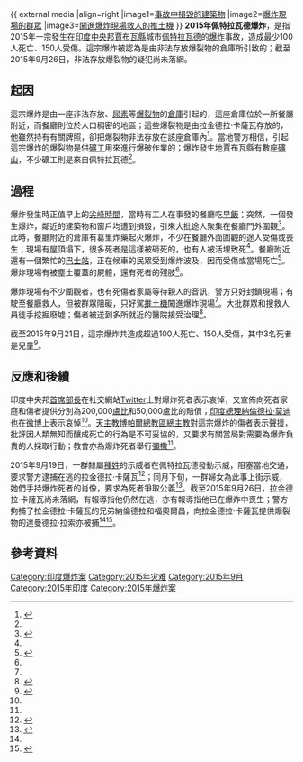 {{Infobox event
| date                     = 2015年9月12日
| place                    = {{flag|India}}[[中央邦|中央邦]][[佩特拉瓦德|佩特拉瓦德]]
| cause                    = 非法存放[[爆裂物|爆裂物]]
| reported deaths          = 至少100人
| reported injuries        = 至少150人
| reported property damage = 建築物及車輛損毀
| suspects                 = 拉金德拉·卡薩瓦<br />納倫德拉·卡薩瓦<br />福奧爾昌·卡薩瓦<br />达曼德拉·拉索
}}
{{ external media
|align=right
|image1=[http://i.dailymail.co.uk/i/pix/2015/09/12/14/2C380B1F00000578-3231893-image-a-5_1442063850798.jpg 事故中損毀的建築物]
|image2=[http://gdb.voanews.com/47086979-DF48-45CF-A8D9-6A4D5B099E59_cx0_cy1_cw82_mw1024_s_n_r1.jpg 爆炸現場的群眾]
|image3=[http://www.zimbabwenews.net/photo_story/e824f980f9eecdf8.jpg 闖進爆炸現場救人的推土機]
}}
'''2015年佩特拉瓦德爆炸'''，是指2015年一宗發生在[[印度|印度]][[中央邦|中央邦]][[賈布瓦縣|賈布瓦縣]]城市[[佩特拉瓦德|佩特拉瓦德]]的[[爆炸|爆炸]]事故，造成最少100人死亡、150人受傷。這宗爆炸被認為是由非法存放爆裂物的倉庫所引致的；截至2015年9月26日，非法存放爆裂物的疑犯尚未落網。

== 起因 ==
這宗爆炸是由一座非法存放{{link-en|葛里炸药|Gelignite}}、[[尿素|尿素]]等[[爆裂物|爆裂物]]的[[倉庫|倉庫]]引起的，這座倉庫位於一所餐廳附近，而餐廳則位於人口稠密的地區；這些爆裂物是由拉金德拉·卡薩瓦存放的，他雖然持有有關牌照，卻把爆裂物非法存放在該座倉庫內<ref>{{cite news|title=Indian Police Search for Suspect in Deadly Blast|url=http://www.voanews.com/content/indian-police-search-for-suspect-in-deadly-blast/2961796.html|accessdate=2015-10-01|agency=VOA News|date=2015-09-13|archiveurl=https://web.archive.org/web/20150914115103/http://www.voanews.com/content/indian-police-search-for-suspect-in-deadly-blast/2961796.html|archivedate=2015-09-14|deadurl=no}}</ref>。當地警方相信，引起這宗爆炸的爆裂物是供[[礦工|礦工]]用來進行爆破作業的；爆炸發生地賈布瓦縣有數座[[礦山|礦山]]，不少礦工則是來自佩特拉瓦德<ref name=online />。

== 過程 ==
爆炸發生時正值早上的[[尖峰時間|尖峰時間]]，當時有工人在事發的餐廳吃[[早飯|早飯]]；突然，一個{{link-en|儲氣瓶|Gas cylinder}}發生爆炸，鄰近的建築物和窗戶均遭到損毀，引來大批途人聚集在餐廳門外圍觀<ref name=Africa>{{cite news |title=Major death toll as restaurant explosion rocks Petlawad in Central India |url=http://www.zimbabwenews.net/index.php/sid/236678921 |accessdate=2015-10-01 |agency=Zimbabwe News.Net |date=2015-09-13 |archiveurl=https://archive.is/20151001085353/http://www.zimbabwenews.net/index.php/sid/236678921 |archivedate=2015-10-01 |deadurl=no }}</ref>。此時，餐廳附近的倉庫有葛里炸藥起火爆炸，不少在餐廳外面圍觀的途人受傷或喪生；現場有屋頂塌下，很多死者是這樣被砸死的，也有人被活埋致死<ref name=Africa/>。餐廳附近還有一個繁忙的[[巴士站|巴士站]]，正在候車的民眾受到爆炸波及，因而受傷或當場死亡<ref name=online>{{cite news |author1=IMOGEN CALDERWOOD |title=At least 89 dead - including schoolchildren - after gas explosion tears through packed restaurant in India setting off illegal explosives stored in building next door |url=http://www.dailymail.co.uk/news/article-3231893/At-82-dead-gas-explosion-tears-packed-restaurant-central-India-triggers-detonators-illegally-stored-door.html |accessdate=2015-10-01 |agency=Daily Mail Online |date=2015-09-12 |archiveurl=https://archive.is/20151001090419/http://www.dailymail.co.uk/news/article-3231893/At-82-dead-gas-explosion-tears-packed-restaurant-central-India-triggers-detonators-illegally-stored-door.html |archivedate=2015-10-01 |deadurl=no }}</ref>。爆炸現場有被塵土覆蓋的屍體，還有死者的殘肢<ref name=compen/>。

爆炸現場有不少圍觀者，也有死傷者家屬等待親人的音訊，警方只好封鎖現場；有{{link-en|緊急車輛|Emergency vehicle}}駛至餐廳救人，但被群眾阻礙，只好駕[[推土機|推土機]]闖進爆炸現場<ref name=online/>。大批群眾和搜救人員徒手挖掘廢墟；傷者被送到多所就近的醫院接受治理<ref name=compen>{{cite news |title=Gas explosion rocks restaurant in central India killing 85, injuring 100 |url=http://newsinfo.inquirer.net/721504/25-people-killed-in-gas-cylinder-explosion-in-central-india |accessdate=2015-10-02 |agency=Agence France-Presse |date=2015-09-13 |archiveurl=https://archive.is/20151002055957/http://newsinfo.inquirer.net/721504/25-people-killed-in-gas-cylinder-explosion-in-central-india |archivedate=2015-10-02 |deadurl=no }}</ref>。

截至2015年9月21日，這宗爆炸共造成超過100人死亡、150人受傷，其中3名死者是兒童<ref name=religion>{{cite news |title=India: Holy mass offered for the victims of Petlawad |url=http://en.radiovaticana.va/news/2015/09/21/india_holy_mass__offered_for_the_victims_of_petlawad/1173695 |accessdate=2015-10-01 |agency=Vatican Radio |date=2015-09-21 |archiveurl=https://archive.is/20151001142604/http://en.radiovaticana.va/news/2015/09/21/india_holy_mass__offered_for_the_victims_of_petlawad/1173695 |archivedate=2015-10-01 |deadurl=no }}</ref>。

== 反應和後續 ==
印度中央邦[[首席部長_(印度)|首席部長]]{{link-en|希夫拉傑·辛格·喬漢|Shivraj Singh Chouhan}}在社交網站[[Twitter|Twitter]]上對爆炸死者表示哀悼，又宣佈向死者家庭和傷者提供分別為200,000[[盧比|盧比]]和50,000盧比的賠償；[[印度總理|印度總理]][[納倫德拉·莫迪|納倫德拉·莫迪]]也在[[微博|微博]]上表示哀悼<ref name=compen />。[[天主教博帕爾總教區|天主教博帕爾總教區]][[總主教|總主教]]對這宗爆炸的傷者表示聲援，批評因人類無知而釀成死亡的行為是不可妥協的，又要求有關當局對需要為爆炸負責的人採取行動；教會亦為爆炸死者舉行[[彌撒|彌撒]]<ref name=religion />。

2015年9月19日，一群隸屬{{link-en|帕堤達爾|Patidar}}[[種姓制度|種姓]]的示威者在佩特拉瓦德發動示威，阻塞當地交通，要求警方逮捕在逃的拉金德拉·卡薩瓦<ref>{{cite news |title=Petlawad Explosion: Locals Protest Demanding Kasawa's Arrest |url=http://www.newindianexpress.com/nation/Petlawad-Explosion-Locals-Protest-Demanding-Kasawas-Arrest/2015/09/19/article3036712.ece |accessdate=2015-10-02 |agency=The New Indian Express |date=2015-09-19 |archiveurl=https://archive.is/20151001104121/http://www.newindianexpress.com/nation/Petlawad-Explosion-Locals-Protest-Demanding-Kasawas-Arrest/2015/09/19/article3036712.ece |archivedate=2015-10-01 |deadurl=no }}</ref>；同月下旬，一群婦女為此事上街示威，她們手持爆炸死者的肖像，要求為死者爭取公義<ref name=Woman>{{cite news |title=Petlawad blast: Women stage protests demanding Kasawa's arrest |url=http://zeenews.india.com/news/madhya-pradesh/petlawad-blast-women-stage-protests-demanding-kasawas-arrest_1802468.html |accessdate=2015-10-02 |agency=Press Trust of India |date=2015-09-26 |archiveurl=https://archive.is/20151002140427/http://zeenews.india.com/news/madhya-pradesh/petlawad-blast-women-stage-protests-demanding-kasawas-arrest_1802468.html |archivedate=2015-10-02 |deadurl=no }}</ref>。截至2015年9月26日，拉金德拉·卡薩瓦尚未落網，有報導指他仍然在逃，亦有報導指他已在爆炸中喪生；警方拘捕了拉金德拉·卡薩瓦的兄弟納倫德拉和福奧爾昌，向拉金德拉·卡薩瓦提供爆裂物的達曼德拉·拉索亦被捕<ref name=Woman/><ref>{{cite news |title=Jhabua tragedy: Main accused Rajendra Kasawa died in the blast? |url=http://zeenews.india.com/news/madhya-pradesh/jhabua-tragedy-main-accused-rajendra-kasawa-died-in-the-blast_1795803.html |accessdate=2015-10-02 |agency=Zee Media |date=2015-09-14 |archiveurl=https://archive.is/20151002140848/http://zeenews.india.com/news/madhya-pradesh/jhabua-tragedy-main-accused-rajendra-kasawa-died-in-the-blast_1795803.html |archivedate=2015-10-02 |deadurl=no }}</ref>。

== 參考資料 ==
{{reflist|2}}

[[Category:印度爆炸案|Category:印度爆炸案]]
[[Category:2015年灾难|Category:2015年灾难]]
[[Category:2015年9月|Category:2015年9月]]
[[Category:2015年印度|Category:2015年印度]]
[[Category:2015年爆炸案|Category:2015年爆炸案]]